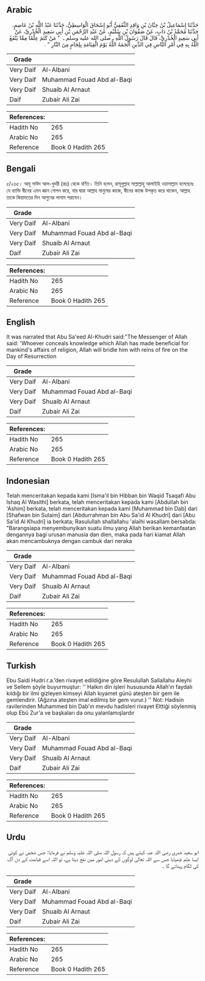 ## Arabic


<div dir="rtl" lang="ar" style={{fontSize:'larger',backgroundColor:'#f8f9fa',padding:20}}>
حَدَّثَنَا إِسْمَاعِيلُ بْنُ حِبَّانَ بْنِ وَاقِدٍ الثَّقَفِيُّ أَبُو إِسْحَاقَ الْوَاسِطِيُّ، حَدَّثَنَا عَبْدُ اللَّهِ بْنُ عَاصِمٍ، حَدَّثَنَا مُحَمَّدُ بْنُ دَابٍ، عَنْ صَفْوَانَ بْنِ سُلَيْمٍ، عَنْ عَبْدِ الرَّحْمَنِ بْنِ أَبِي سَعِيدٍ الْخُدْرِيِّ، عَنْ أَبِي سَعِيدٍ الْخُدْرِيِّ، قَالَ قَالَ رَسُولُ اللَّهِ ـ صلى الله عليه وسلم ـ ‏ "‏ مَنْ كَتَمَ عِلْمًا مِمَّا يَنْفَعُ اللَّهُ بِهِ فِي أَمْرِ النَّاسِ فِي الدِّينِ أَلْجَمَهُ اللَّهُ يَوْمَ الْقِيَامَةِ بِلِجَامٍ مِنَ النَّارِ ‏"‏ ‏.‏
</div>
<div style={{backgroundColor:'#f8f9fa',padding:20, marginBottom: 10}}><table> <thead> <tr> <th>Grade</th> <th></th> </tr> </thead> <tbody> <tr><td>Very Daif</td><td>Al-Albani</td></tr><tr><td>Very Daif</td><td>Muhammad Fouad Abd al-Baqi</td></tr><tr><td>Very Daif</td><td>Shuaib Al Arnaut</td></tr><tr><td>Daif</td><td>Zubair Ali Zai</td></tr></tbody></table><table> <thead> <tr> <th>References:</th> <th></th> </tr> </thead> <tbody><tr><td>Hadith No</td><td>265</td></tr><tr><td>Arabic No</td><td>265</td></tr><tr><td>Reference</td><td>Book 0 Hadith 265</td></tr></tbody></table></div>

## Bengali


<div dir="ltr" lang="bn" style={{fontSize:'larger',backgroundColor:'#f8f9fa',padding:20}}>
৫/২৬৫। আবূ সাঈদ আল-খুদরী (রাঃ) থেকে বর্ণিত। তিনি বলেন, রাসূলুল্লাহ সাল্লাল্লাহু আলাইহি ওয়াসাল্লাম বলেছেনঃ যে ব্যাক্তি দ্বীনের এমন জ্ঞান গোপন করে, যার দ্বারা আল্লাহ মানুষের কাজে, দ্বীনের কাজে উপকৃত করে থাকেন, আল্লাহ তাকে কিয়ামতের দিন আগুনের লাগাম পরাবেন।
</div>
<div style={{backgroundColor:'#f8f9fa',padding:20, marginBottom: 10}}><table> <thead> <tr> <th>Grade</th> <th></th> </tr> </thead> <tbody> <tr><td>Very Daif</td><td>Al-Albani</td></tr><tr><td>Very Daif</td><td>Muhammad Fouad Abd al-Baqi</td></tr><tr><td>Very Daif</td><td>Shuaib Al Arnaut</td></tr><tr><td>Daif</td><td>Zubair Ali Zai</td></tr></tbody></table><table> <thead> <tr> <th>References:</th> <th></th> </tr> </thead> <tbody><tr><td>Hadith No</td><td>265</td></tr><tr><td>Arabic No</td><td>265</td></tr><tr><td>Reference</td><td>Book 0 Hadith 265</td></tr></tbody></table></div>

## English


<div dir="ltr" lang="en" style={{fontSize:'larger',backgroundColor:'#f8f9fa',padding:20}}>
It was narrated that Abu Sa'eed Al-Khudri said:"The Messenger of Allah said: 'Whoever conceals knowledge which Allah has made beneficial for mankind's affairs of religion, Allah will bridle him with reins of fire on the Day of Resurrection
</div>
<div style={{backgroundColor:'#f8f9fa',padding:20, marginBottom: 10}}><table> <thead> <tr> <th>Grade</th> <th></th> </tr> </thead> <tbody> <tr><td>Very Daif</td><td>Al-Albani</td></tr><tr><td>Very Daif</td><td>Muhammad Fouad Abd al-Baqi</td></tr><tr><td>Very Daif</td><td>Shuaib Al Arnaut</td></tr><tr><td>Daif</td><td>Zubair Ali Zai</td></tr></tbody></table><table> <thead> <tr> <th>References:</th> <th></th> </tr> </thead> <tbody><tr><td>Hadith No</td><td>265</td></tr><tr><td>Arabic No</td><td>265</td></tr><tr><td>Reference</td><td>Book 0 Hadith 265</td></tr></tbody></table></div>

## Indonesian


<div dir="ltr" lang="id" style={{fontSize:'larger',backgroundColor:'#f8f9fa',padding:20}}>
Telah menceritakan kepada kami [Isma'il bin Hibban bin Waqid Tsaqafi Abu Ishaq Al Wasithi] berkata, telah menceritakan kepada kami [Abdullah bin 'Ashim] berkata, telah menceritakan kepada kami [Muhammad bin Dab] dari [Shafwan bin Sulaim] dari [Abdurrahman bin Abu Sa'id Al Khudri] dari [Abu Sa'id Al Khudri] ia berkata; Rasulullah shallallahu 'alaihi wasallam bersabda: "Barangsiapa menyembunyikan suatu ilmu yang Allah berikan kemanfaatan dengannya bagi urusan manusia dan dien, maka pada hari kiamat Allah akan mencambuknya dengan cambuk dari neraka
</div>
<div style={{backgroundColor:'#f8f9fa',padding:20, marginBottom: 10}}><table> <thead> <tr> <th>Grade</th> <th></th> </tr> </thead> <tbody> <tr><td>Very Daif</td><td>Al-Albani</td></tr><tr><td>Very Daif</td><td>Muhammad Fouad Abd al-Baqi</td></tr><tr><td>Very Daif</td><td>Shuaib Al Arnaut</td></tr><tr><td>Daif</td><td>Zubair Ali Zai</td></tr></tbody></table><table> <thead> <tr> <th>References:</th> <th></th> </tr> </thead> <tbody><tr><td>Hadith No</td><td>265</td></tr><tr><td>Arabic No</td><td>265</td></tr><tr><td>Reference</td><td>Book 0 Hadith 265</td></tr></tbody></table></div>

## Turkish


<div dir="ltr" lang="tr" style={{fontSize:'larger',backgroundColor:'#f8f9fa',padding:20}}>
Ebu Saidi Hudri r.a.’den rivayet edildiğine göre Resulullah Sallallahu Aleyhi ve Sellem şöyle buyurmuştur: '' Halkın din işleri hususunda Allah’ın faydalı kıldığı bir ilmi gizleyen kimseyi Allah kıyamet günü ateşten bir gem ile gemlendirir. (Ağzına ateşten imal edilmiş bir gem vurur.) '' Not: Hadisin ravilerinden Muhammed bin Dab'ın mevdu hadisleri rivayet Elttiği söylenmiş olup Ebü Zur'a ve başkaları da onu yalanlamışlardır
</div>
<div style={{backgroundColor:'#f8f9fa',padding:20, marginBottom: 10}}><table> <thead> <tr> <th>Grade</th> <th></th> </tr> </thead> <tbody> <tr><td>Very Daif</td><td>Al-Albani</td></tr><tr><td>Very Daif</td><td>Muhammad Fouad Abd al-Baqi</td></tr><tr><td>Very Daif</td><td>Shuaib Al Arnaut</td></tr><tr><td>Daif</td><td>Zubair Ali Zai</td></tr></tbody></table><table> <thead> <tr> <th>References:</th> <th></th> </tr> </thead> <tbody><tr><td>Hadith No</td><td>265</td></tr><tr><td>Arabic No</td><td>265</td></tr><tr><td>Reference</td><td>Book 0 Hadith 265</td></tr></tbody></table></div>

## Urdu


<div dir="rtl" lang="ur" style={{fontSize:'larger',backgroundColor:'#f8f9fa',padding:20}}>
ابو سعید خدری رضی اللہ عنہ کہتے ہیں کہ رسول اللہ صلی اللہ علیہ وسلم نے فرمایا: جس شخص نے کوئی ایسا علم چھپایا جس سے اللہ تعالیٰ لوگوں کے دینی امور میں نفع دیتا ہے، تو اللہ اسے قیامت کے دن آگ کی لگام پہنائے گا ۔
</div>
<div style={{backgroundColor:'#f8f9fa',padding:20, marginBottom: 10}}><table> <thead> <tr> <th>Grade</th> <th></th> </tr> </thead> <tbody> <tr><td>Very Daif</td><td>Al-Albani</td></tr><tr><td>Very Daif</td><td>Muhammad Fouad Abd al-Baqi</td></tr><tr><td>Very Daif</td><td>Shuaib Al Arnaut</td></tr><tr><td>Daif</td><td>Zubair Ali Zai</td></tr></tbody></table><table> <thead> <tr> <th>References:</th> <th></th> </tr> </thead> <tbody><tr><td>Hadith No</td><td>265</td></tr><tr><td>Arabic No</td><td>265</td></tr><tr><td>Reference</td><td>Book 0 Hadith 265</td></tr></tbody></table></div>